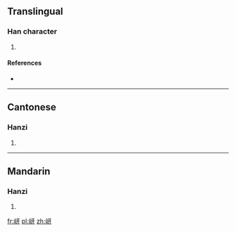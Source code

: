 ==Translingual==

===Han character===
{{Han char|rn=46|rad=山|as=06|sn=9|four=2174<sub>0</sub>|canj=山一廿 (UMT)}}

# {{defn|Han|sort=山06}}

====References====
* {{Han ref|kx=0308.190|dkj=07930|dj=0608.010|hdz=10762.080|uh=5C8D|ud=23693|bh=CAC0|bd=51904}}

----

==Cantonese==

===Hanzi===
{{yue-hanzi|jyut=|y=hin1}}

# {{defn|lang=yue|sort=山06}}

----

==Mandarin==

===Hanzi===
{{cmn-hanzi|pin=[[qiān]] ([[qian1]])|wg=ch'ien<sup>1</sup>}}

# {{defn|lang=cmn|sort=山06}}

[[fr:岍]]
[[pl:岍]]
[[zh:岍]]